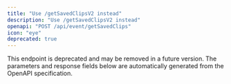 ```yaml
---
title: "Use /getSavedClipsV2 instead"
description: "Use /getSavedClipsV2 instead"
openapi: "POST /api/event/getSavedClips"
icon: "eye"
deprecated: true
---
```


<Warning>
This endpoint is deprecated and may be removed in a future version.
</Warning>

<Note>
The parameters and response fields below are automatically generated from the OpenAPI specification.
</Note>
